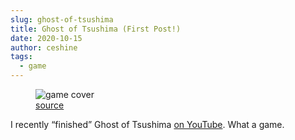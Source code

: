 ```yaml
---
slug: ghost-of-tsushima
title: Ghost of Tsushima (First Post!)
date: 2020-10-15
author: ceshine
tags:
  - game
---
```

<figure class="chart">
  <img src="/images/ghost-of-tsushima-review.jpg" alt="game cover" />
  <figcaption><a href="">source</a></figcaption>
</figure>

I recently “finished” Ghost of Tsushima [on YouTube](https://www.youtube.com/playlist?list=PLVknSjv5hAFJSWy2rEHngAjwUgy-YfwLc). What a game. 